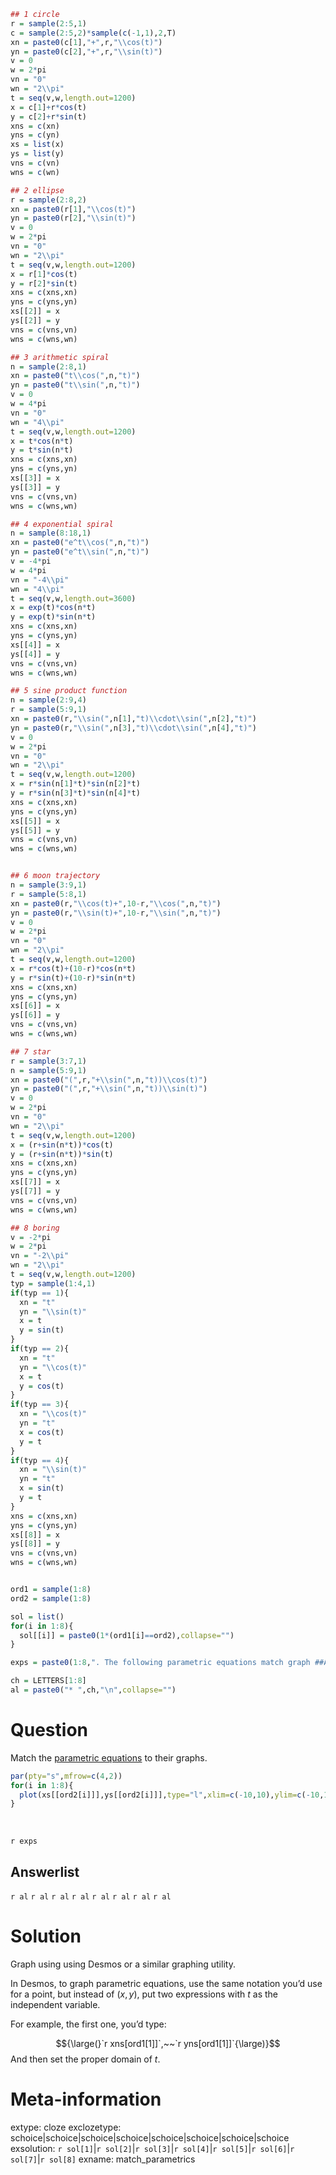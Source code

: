 ```r
## 1 circle
r = sample(2:5,1)
c = sample(2:5,2)*sample(c(-1,1),2,T)
xn = paste0(c[1],"+",r,"\\cos(t)")
yn = paste0(c[2],"+",r,"\\sin(t)")
v = 0
w = 2*pi
vn = "0"
wn = "2\\pi"
t = seq(v,w,length.out=1200)
x = c[1]+r*cos(t)
y = c[2]+r*sin(t)
xns = c(xn)
yns = c(yn)
xs = list(x)
ys = list(y)
vns = c(vn)
wns = c(wn)

## 2 ellipse
r = sample(2:8,2)
xn = paste0(r[1],"\\cos(t)")
yn = paste0(r[2],"\\sin(t)")
v = 0
w = 2*pi
vn = "0"
wn = "2\\pi"
t = seq(v,w,length.out=1200)
x = r[1]*cos(t)
y = r[2]*sin(t)
xns = c(xns,xn)
yns = c(yns,yn)
xs[[2]] = x
ys[[2]] = y
vns = c(vns,vn)
wns = c(wns,wn)

## 3 arithmetic spiral
n = sample(2:8,1)
xn = paste0("t\\cos(",n,"t)")
yn = paste0("t\\sin(",n,"t)")
v = 0
w = 4*pi
vn = "0"
wn = "4\\pi"
t = seq(v,w,length.out=1200)
x = t*cos(n*t)
y = t*sin(n*t)
xns = c(xns,xn)
yns = c(yns,yn)
xs[[3]] = x
ys[[3]] = y
vns = c(vns,vn)
wns = c(wns,wn)

## 4 exponential spiral
n = sample(8:18,1)
xn = paste0("e^t\\cos(",n,"t)")
yn = paste0("e^t\\sin(",n,"t)")
v = -4*pi
w = 4*pi
vn = "-4\\pi"
wn = "4\\pi"
t = seq(v,w,length.out=3600)
x = exp(t)*cos(n*t)
y = exp(t)*sin(n*t)
xns = c(xns,xn)
yns = c(yns,yn)
xs[[4]] = x
ys[[4]] = y
vns = c(vns,vn)
wns = c(wns,wn)

## 5 sine product function
n = sample(2:9,4)
r = sample(5:9,1)
xn = paste0(r,"\\sin(",n[1],"t)\\cdot\\sin(",n[2],"t)")
yn = paste0(r,"\\sin(",n[3],"t)\\cdot\\sin(",n[4],"t)")
v = 0
w = 2*pi
vn = "0"
wn = "2\\pi"
t = seq(v,w,length.out=1200)
x = r*sin(n[1]*t)*sin(n[2]*t)
y = r*sin(n[3]*t)*sin(n[4]*t)
xns = c(xns,xn)
yns = c(yns,yn)
xs[[5]] = x
ys[[5]] = y
vns = c(vns,vn)
wns = c(wns,wn)


## 6 moon trajectory
n = sample(3:9,1)
r = sample(5:8,1)
xn = paste0(r,"\\cos(t)+",10-r,"\\cos(",n,"t)")
yn = paste0(r,"\\sin(t)+",10-r,"\\sin(",n,"t)")
v = 0
w = 2*pi
vn = "0"
wn = "2\\pi"
t = seq(v,w,length.out=1200)
x = r*cos(t)+(10-r)*cos(n*t)
y = r*sin(t)+(10-r)*sin(n*t)
xns = c(xns,xn)
yns = c(yns,yn)
xs[[6]] = x
ys[[6]] = y
vns = c(vns,vn)
wns = c(wns,wn)

## 7 star
r = sample(3:7,1)
n = sample(5:9,1)
xn = paste0("(",r,"+\\sin(",n,"t))\\cos(t)")
yn = paste0("(",r,"+\\sin(",n,"t))\\sin(t)")
v = 0
w = 2*pi
vn = "0"
wn = "2\\pi"
t = seq(v,w,length.out=1200)
x = (r+sin(n*t))*cos(t)
y = (r+sin(n*t))*sin(t)
xns = c(xns,xn)
yns = c(yns,yn)
xs[[7]] = x
ys[[7]] = y
vns = c(vns,vn)
wns = c(wns,wn)

## 8 boring
v = -2*pi
w = 2*pi
vn = "-2\\pi"
wn = "2\\pi"
t = seq(v,w,length.out=1200)
typ = sample(1:4,1)
if(typ == 1){
  xn = "t"
  yn = "\\sin(t)"
  x = t
  y = sin(t)
}
if(typ == 2){
  xn = "t"
  yn = "\\cos(t)"
  x = t
  y = cos(t)
}
if(typ == 3){
  xn = "\\cos(t)"
  yn = "t"
  x = cos(t)
  y = t
}
if(typ == 4){
  xn = "\\sin(t)"
  yn = "t"
  x = sin(t)
  y = t
}
xns = c(xns,xn)
yns = c(yns,yn)
xs[[8]] = x
ys[[8]] = y
vns = c(vns,vn)
wns = c(wns,wn)


ord1 = sample(1:8)
ord2 = sample(1:8)

sol = list()
for(i in 1:8){
  sol[[i]] = paste0(1*(ord1[i]==ord2),collapse="")
}

exps = paste0(1:8,". The following parametric equations match graph ##ANSWER",1:8,"## $$x=",xns[ord1],"$$ $$y=",yns[ord1],"$$ $$",vns[ord1],"\\le t \\le ",wns[ord1],"$$",collapse="\n")

ch = LETTERS[1:8]
al = paste0("* ",ch,"\n",collapse="")

```

Question
========

Match the [parametric equations](https://help.desmos.com/hc/en-us/articles/4406906208397-Parametric-Equations) to their graphs. 

```r
par(pty="s",mfrow=c(4,2))
for(i in 1:8){
  plot(xs[[ord2[i]]],ys[[ord2[i]]],type="l",xlim=c(-10,10),ylim=c(-10,10),main=LETTERS[i],xlab="x",ylab="y")
}
```
\


`r exps`

Answerlist
--------

`r al`
`r al`
`r al`
`r al`
`r al`
`r al`
`r al`
`r al`


Solution
========

Graph using using Desmos or a similar graphing utility.

In Desmos, to graph parametric equations, use the same notation you'd use for a point, but instead of $(x,y)$, put two expressions with $t$ as the independent variable.

For example, the first one, you'd type:


$${\large(}`r xns[ord1[1]]`,~~`r yns[ord1[1]]`{\large)}$$
And then set the proper domain of $t$.


Meta-information
============
extype: cloze
exclozetype: schoice|schoice|schoice|schoice|schoice|schoice|schoice|schoice
exsolution: `r sol[1]`|`r sol[2]`|`r sol[3]`|`r sol[4]`|`r sol[5]`|`r sol[6]`|`r sol[7]`|`r sol[8]`
exname: match_parametrics
